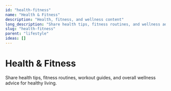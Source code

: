 ```yaml
---
id: "health-fitness"
name: "Health & Fitness"
description: "Health, fitness, and wellness content"
long_description: "Share health tips, fitness routines, and wellness advice"
slug: "health-fitness"
parent: "lifestyle"
ideas: []
---
```


# Health & Fitness

Share health tips, fitness routines, workout guides, and overall wellness advice for healthy living.